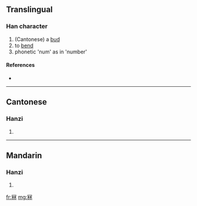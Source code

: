 ==Translingual==

===Han character===
{{Han char|rn=14|rad=冖|as=08|sn=10|four=|canj=月木木 (BDD)}}

# (Cantonese) a [[bud]]
# to [[bend]]
# phonetic 'num' as in 'number'

====References====
* {{Han ref|kx=0131.011|hdz=80010.070|uh=51A7|ud=20903}}

----

==Cantonese==

===Hanzi===
{{yue-hanzi|jyut=|y=lam1, nam1}}

# {{defn|Cantonese|sort=冖08}}

----

==Mandarin==

===Hanzi===
{{cmn-hanzi|pin=|wg=}}

# {{defn|Mandarin|sort=冖08}}

[[fr:冧]]
[[mg:冧]]
